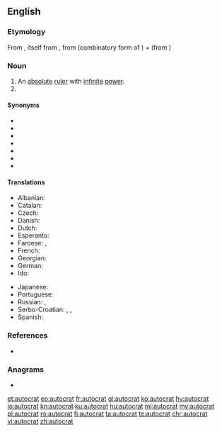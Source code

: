 ==English==

===Etymology===
From {{etyl|fr|en}} {{m|fr|autocrate}}, itself from {{etyl|grc|en}} {{m|grc|αὐτοκρατής||sovereign}}, from {{m|grc|αὐτο-||self}} (combinatory form of {{m|grc|αὐτός}}) + {{m|grc|κρατία||rule}} (from {{m|grc|κράτος||strength, power}})

===Noun===
{{en-noun}}

# An [[absolute]] [[ruler]] with [[infinite]] [[power]].
# {{n-g|A title borne by some such monarchs, as in Byzantium and tsarist Russia.|lang=en}}

====Synonyms====
* {{l|en|autocrator}}
* {{l|en|big man}}
* {{l|en|despot}}
* {{l|en|dictator}}
* {{l|en|Führer}}
* {{l|en|monarch}}
* {{l|en|tyrant}}

====Translations====
{{trans-top|ruler with absolute power}}
* Albanian: {{t+|sq|autokrat|m}}
* Catalan: {{t|ca|autòcrata|m|f}}
* Czech: {{t|cs|samovládce|m}}
* Danish: {{t|da|autokrat|c}}
* Dutch: {{t+|nl|autocraat|m}}
* Esperanto: {{t|eo|aŭtokrato}}
* Faroese: {{t|fo|einaveldisharri|m}}, {{t|fo|einaræðisharri|m}}
* French: {{t+|fr|autocrate|m}}
* Georgian: {{t|ka|ავტოკრატი}}
* German: {{t+|de|Autokrat|m}}
* Ido: {{t+|io|autokrato}}
{{trans-mid}}
* Japanese: {{t|ja|独裁者|tr=dokusaisha}}
* Portuguese: {{t+|pt|autocrata|m|f}}
* Russian: {{t+|ru|автокра́т|m}}, {{t+|ru|самоде́ржец|m}}
* Serbo-Croatian: {{t+|sh|samodržac}}, {{t+|sh|samovladar}}, {{t+|sh|autokrat|m}}
* Spanish: {{t|es|autócrata|m}}
{{trans-bottom}}

===References===
* {{R:Online Etymology Dictionary}}

===Anagrams===
* {{l|en|actuator}}

[[et:autocrat]]
[[eo:autocrat]]
[[fr:autocrat]]
[[gl:autocrat]]
[[ko:autocrat]]
[[hy:autocrat]]
[[io:autocrat]]
[[kn:autocrat]]
[[ku:autocrat]]
[[hu:autocrat]]
[[ml:autocrat]]
[[my:autocrat]]
[[pl:autocrat]]
[[ro:autocrat]]
[[fi:autocrat]]
[[ta:autocrat]]
[[te:autocrat]]
[[chr:autocrat]]
[[vi:autocrat]]
[[zh:autocrat]]